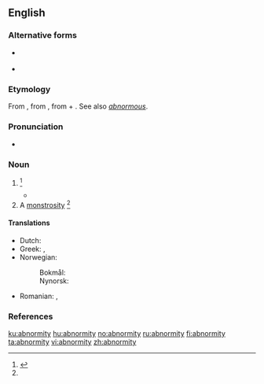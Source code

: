 ==English==

===Alternative forms===
* {{sense|abnormality}} {{l|en|abnormalcy}}
* {{sense|abnormality}} {{l|en|abnormalism}}

===Etymology===
From {{etyl|LL.|en}} {{m|la|abnormitas}}, from {{etyl|la|en}} {{m|la|abnormis||irregular, abnormal}}, from {{m|la|ab}} + {{m|la|norm||rule, pattern}}. See also ''[[abnormous]]''.

===Pronunciation===
* {{a|US}} {{IPA|/æbˈnɔɹ.mɪ.ti/|lang=en}}

===Noun===
{{en-noun|abnormities}}

# {{lb|en|rare}} {{alternative form of|abnormality|lang=en}} {{defdate|First attested in the mid 18<sup>th</sup> century.}}<ref name=SOED>{{R:SOED5|page=6}}</ref>
#* {{quote-book|year=1893|author=Adeline Dutton Train Whitney|utl=http://www.gutenberg.org/etext/13997|title=Real Folks|passage=Why do critics—some of them—make such short, smart work,—such cheerful, confident despatch, nowadays, of a story with religion in it, as if it were an '''abnormity''',—a thing with sentence of death in itself, like a calf born with two heads,—that needs not their trouble, save to name it as it is?}}
# A [[monstrosity]] {{defdate|First attested in the mid 19<sup>th</sup> century.}}<ref name=SOED/>

====Translations====
{{trans-top|departure from the ordinary type}}
* Dutch: {{t+|nl|abnormaliteit|m}}
* Greek: {{t+|el|ανωμαλία|f|sc=Grek}}, {{t+|el|τερατούργημα|n|sc=Grek}}
* Norwegian:
*: Bokmål: {{t+|no|abnormitet|m}}
*: Nynorsk: {{t|nn|abnormitet|m}}
{{trans-mid}}
* Romanian: {{t|ro|nenormalitate|f}}, {{t|ro|abnormalitate|f}}
{{trans-bottom}}

===References===
<references/>

[[ku:abnormity]]
[[hu:abnormity]]
[[no:abnormity]]
[[ru:abnormity]]
[[fi:abnormity]]
[[ta:abnormity]]
[[vi:abnormity]]
[[zh:abnormity]]